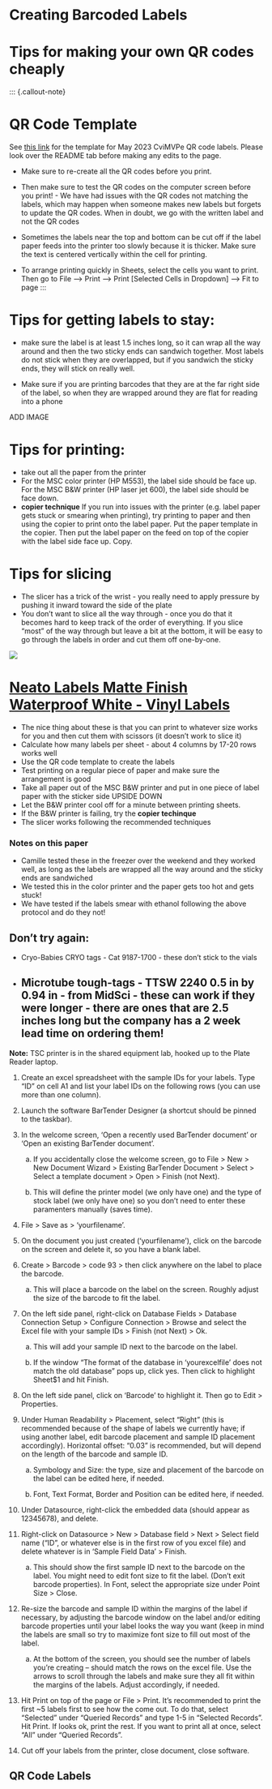 # Creating Barcoded Labels

# Tips for making your own QR codes cheaply
:::
{.callout-note}

# QR Code Template
See [this link](https://docs.google.com/spreadsheets/d/1nHdGgG5RP_mz7KuAI_e7l-nRvl1O6B4K33N7Kh1AFjA/edit?usp=sharing) for the template for May 2023 CviMVPe QR code labels. Please look over the README tab before making any edits to the page. 

- Make sure to re-create all the QR codes before you print.

- Then make sure to test the QR codes on the computer screen before you print! - We have had issues with the QR codes not matching the labels, which may happen when someone makes new labels but forgets to update the QR codes.  When in doubt, we go with the written label and not the QR codes

- Sometimes the labels near the top and bottom can be cut off if the label paper feeds into the printer too slowly because it is thicker. Make sure the text is centered vertically within the cell for printing.

- To arrange printing quickly in Sheets, select the cells you want to print. Then go to File --> Print --> Print [Selected Cells in Dropdown] --> Fit to page
:::

# Tips for getting labels to stay:
- make sure the label is at least 1.5 inches long, so it can wrap all the way around and then the two sticky ends can sandwich together. Most labels do not stick when they are overlapped, but if you sandwich the sticky ends, they will stick on really well.

- Make sure if you are printing barcodes that they are at the far right side of the label, so when they are wrapped around they are flat for reading into a phone

ADD IMAGE


# Tips for printing:
- take out all the paper from the printer
- For the MSC color printer (HP M553), the label side should be face up. For the MSC B&W printer (HP laser jet 600), the label side should be face down.
- **copier technique** If you run into issues with the printer (e.g. label paper gets stuck or smearing when printing), try printing to paper and then using the copier to print onto the label paper. Put the paper template in the copier. Then put the label paper on the feed on top of the copier with the label side face up. Copy.

# Tips for slicing
- The slicer has a trick of the wrist - you really need to apply pressure by pushing it inward toward the side of the plate
- You don't want to slice all the way through - once you do that it becomes hard to keep track of the order of everything. If you slice "most" of the way through but leave a bit at the bottom, it will be easy to go through the labels in order and cut them off one-by-one.

![](img/slicer.MP.jpg)

# [Neato Labels Matte Finish Waterproof White - Vinyl Labels](https://www.amazon.com/gp/product/B07P1DJTDT/ref=ox_sc_act_title_1?smid=A1VRSUPS48P6AA&th=1)
- The nice thing about these is that you can print to whatever size works for you and then cut them with scissors (it doesn't work to slice it)
- Calculate how many labels per sheet - about 4 columns by 17-20 rows works well
- Use the QR code template to create the labels
- Test printing on a regular piece of paper and make sure the arrangement is good
- Take all paper out of the MSC B&W printer and put in one piece of label paper with the sticker side UPSIDE DOWN
- Let the B&W printer cool off for a minute between printing sheets.
- If the B&W printer is failing, try the **copier techinque**
- The slicer works following the recommended techniques

### Notes on this paper
- Camille tested these in the freezer over the weekend and they worked well, as long as the labels are wrapped all the way around and the sticky ends are sandwiched
- We tested this in the color printer and the paper gets too hot and gets stuck!
- We have tested if the labels smear with ethanol following the above protocol and do they not!



## Don't try again:
- Cryo-Babies CRYO tags - Cat 9187-1700 - these don't stick to the vials
- Microtube tough-tags - TTSW 2240 0.5 in by 0.94 in - from MidSci - these can work if they were longer - there are ones that are 2.5 inches long but the company has a 2 week lead time on ordering them!
------------------------------------------------------------------------

**Note:** TSC printer is in the shared equipment lab, hooked up to the Plate Reader laptop.

1.  Create an excel spreadsheet with the sample IDs for your labels. Type "ID" on cell A1 and list your label IDs on the following rows (you can use more than one column).

2.  Launch the software BarTender Designer (a shortcut should be pinned to the taskbar).

3.  In the welcome screen, 'Open a recently used BarTender document' or 'Open an existing BarTender document'.

    a. If you accidentally close the welcome screen, go to File \> New \> New Document Wizard \> Existing BarTender Document \> Select \> Select a template document \> Open \> Finish (not Next).

    b. This will define the printer model (we only have one) and the type of stock label (we only have one) so you don't need to enter these paramenters manually (saves time).

4.  File \> Save as \> 'yourfilename'.

5.  On the document you just created ('yourfilename'), click on the barcode on the screen and delete it, so you have a blank label.

6.  Create \> Barcode \> code 93 \> then click anywhere on the label to place the barcode.

    a. This will place a barcode on the label on the screen. Roughly adjust the size of the barcode to fit the label.

7.  On the left side panel, right-click on Database Fields \> Database Connection Setup \> Configure Connection \> Browse and select the Excel file with your sample IDs \> Finish (not Next) \> Ok.

    a. This will add your sample ID next to the barcode on the label.

    b. If the window "The format of the database in 'yourexcelfile' does not match the old database" pops up, click yes. Then click to highlight Sheet\$1 and hit Finish.

8.  On the left side panel, click on 'Barcode' to highlight it. Then go to Edit \> Properties.

9.  Under Human Readability \> Placement, select "Right" (this is recommended because of the shape of labels we currently have; if using another label, edit barcode placement and sample ID placement accordingly). Horizontal offset: "0.03" is recommended, but will depend on the length of the barcode and sample ID.

    a. Symbology and Size: the type, size and placement of the barcode on the label can be edited here, if needed.

    b. Font, Text Format, Border and Position can be edited here, if needed.

10. Under Datasource, right-click the embedded data (should appear as 12345678), and delete.

11. Right-click on Datasource \> New \> Database field \> Next \> Select field name ("ID", or whatever else is in the first row of you excel file) and delete whatever is in 'Sample Field Data' \> Finish.

    a. This should show the first sample ID next to the barcode on the label. You might need to edit font size to fit the label. (Don't exit barcode properties). In Font, select the appropriate size under Point Size \> Close.

12. Re-size the barcode and sample ID within the margins of the label if necessary, by adjusting the barcode window on the label and/or editing barcode properties until your label looks the way you want (keep in mind the labels are small so try to maximize font size to fill out most of the label.

    a. At the bottom of the screen, you should see the number of labels you're creating -- should match the rows on the excel file. Use the arrows to scroll through the labels and make sure they all fit within the margins of the labels. Adjust accordingly, if needed.

13. Hit Print on top of the page or File \> Print. It's recommended to print the first \~5 labels first to see how the come out. To do that, select "Selected" under "Queried Records" and type 1-5 in "Selected Records". Hit Print. If looks ok, print the rest. If you want to print all at once, select "All" under "Queried Records".

14. Cut off your labels from the printer, close document, close software.

## QR Code Labels


